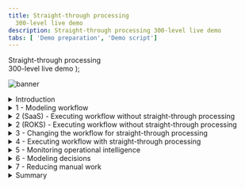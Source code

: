 ```yaml
---
title: Straight-through processing
  300-level live demo
description: Straight-through processing 300-level live demo
tabs: [ 'Demo preparation', 'Demo script']
---
```


  <span>
    Straight-through processing <br/> 300-level live demo
  </span> );

![banner](./images/BA_STP_300_Script_GitHub_banner_8-3-21_short.jpg)

<span id="top"></span>

<details>

<summary>Introduction</summary>
<br/>

Welcome to the straight-through processing demonstration.

<br/>

Today, I will demonstrate how the IBM Cloud Pak for Business Automation supports straight through processing to automate customer refund requests quickly and easily. We’ll take advantage of the Pak’s workflow and decision management features - along with its operational intelligence capabilities - to show how business users can lead the effort to transform customer service. Let’s get started.

<br/>

(Printer-ready PDF of demo script <a href="./300-BA-STP-Demo-Script.pdf" target="_blank" rel="noreferrer">here</a>)

<br/>

**[Go to top](#top)**

</details>

<details>

<summary>1 - Modeling workflow</summary>
<br/>

| **1.1** | **Introduce refund request process without straight-through processing** |
| :--- | :--- |
| **Action** | Show the process diagram for Focus Corp’s refund process without straight-through processing in Process Designer, which you opened during your demo preparation. <br/><br/> ![Step_1_final_screen](./images/Step_1_final_screen_300_600.png) |
| **Narration** | We are looking at the process diagram for Focus Corp’s refund request process. Process diagrams are created in Process Designer. Process Designer is used to implement the refund request process logic. Within this low-code environment, the process diagram will control the execution of each process request. The process diagram adheres to the Business Process Modeling Notation (BPMN). We use drag-and-drop to build the process diagram from the palette on the right. This allows us to model the process steps and flow. From there, you can drill down to complete the implementation and testing of the process application. <br/> <br/> Looking at Focus Corp’s refund request process, customers can initiate returns directly from the company’s portal. Currently, each request is routed to a customer service agent for resolution. |

<br/>

**[Go to top](#top)**

</details>

<details>

<summary>2 (SaaS) - Executing workflow without straight-through processing</summary>
<br/>

| **2.1** | **(SaaS) - Task management and execution** |
| :--- | :--- |
|  | **Note**: This is for **SaaS**. For ROKS, please refer below to **2 (ROKS) - Execute workflow without straight-through processing**. |
| **Action** | Show the **Process Portal** that you have already opened in your preparation |
| **Narration** | We are looking at the task list for the customer service agent. The customer service agent uses the Process Portal to work on their tasks. It is also used to launch processes and view the process dashboards. <br/> <br/> Process Portal is highly customizable to fit your organization's look and feel. The new responsive user interface provides flexibility to get work done anywhere, at any time, on any device type, from a desktop device in the office to a mobile device at home or at a customer site. It can be configured through a set of configuration options without having to customize the Process Portal application itself. <br/> <br/> Process Portal has a robust search capability. You can create a customized task list, for example, with specific business data, by saving task-based searches for later use. <br/> <br/> Customer service agents use the task list to organize and work on the tasks assigned to them. Our agent received a new investigation task. |
| **Action** | Click on any **Refund Investigation** task <br/><br/> ![Step_2.1_SaaS_actions_1-2](./images/Step_2.1_SaaS_action_2_300_600.png) |
| **Narration** | As I open the task, I have all the information needed to investigate the refund. Now, I'll claim the task. |
| **Action** | Click on **Claim Task** <br/><br/> ![Step_2.1_SaaS_action_3](./images/Step_2.1_SaaS_action_3_300_600.png) |
| **Narration** | Let’s review the request data and make an approval decision. |
| **Action** | Click on **Approve Refund** <br/><br/> ![Step_2.1_SaaS_action_4](./images/Step_2.1_SaaS_action_4_300_600.png) |
| **Narration** | Behind the scenes, the refund process is managed by workflow. Once the investigation task is completed, the system automatically updates Focus Corp’s ordering application and notifies the customer. <br/> <br/> Although the process is managed by workflow, there is currently no straight-through processing since every request must be examined by a customer service agent. Let’s go back to the process diagram and see how we can improve things with straight-through processing. |

<br/>

**[Go to top](#top)**

</details>

<details>

<summary>2 (ROKS) - Executing workflow without straight-through processing</summary>
 <br/>

| **2.1** | **(ROKS) - Task management and execution** |
| :--- | :--- |
| | **Note**: This is for **ROKS**. For SaaS, please refer above to **2 (SaaS) - Execute workflow without straight-through processing**. |
| **Action** | Go to the **Workplace** window from step 1 |
| **Narration** | We are looking at the task list for the customer service agent. The customer service agent uses Workplace to work on their tasks. It is also used to launch processes and view the process dashboards. <br/> <br/> Workplace is customizable to fit your organization's look and feel. The new responsive user interface provides flexibility to get work done anywhere, at any time, on any device type, from a desktop device in the office to a mobile device at home or at a customer site. It can be configured though a set of configuration options behavior without having to customize Workplace application itself. <br/> <br/> Workplace has a robust search capability. You can create a customized task list, for example, with specific business data, by saving task-based searches for later use. <br/> <br/> Customer service agents use the task list to organize and work on the tasks assigned to them. Our agent has received a new investigation task. |
| **Action** | Click on the **Refund Investigation** task <br/><br/> ![Step_2.1_ROKS_action_2](./images/Step_2.1_ROKS_action_3_300_600.png) |
| **Narration** | As I open the task, I have all the information needed to investigate the refund. |
| **Action** | Click on **Approve Refund** <br/><br/> ![Step_2.1_ROKS_action_3](./images/Step_2.1_ROKS_action_5_300_600.png) |
| **Narration** | Let’s review the request data and make an approval decision. Behind the scenes, the refund process is managed by workflow. Once the investigation task is completed, the system automatically updates Focus Corp’s ordering application and notifies the customer. <br/> <br/> Although the process is managed by workflow, there is currently no straight-through processing since every request must be examined by a customer service agent. Let’s go back to the process diagram and see how we can improve things with straight-through processing. |

<br/>

**[Go to top](#top)**

</details>

<details>
<summary>3 - Changing the workflow for straight-through processing</summary>
<br/>

| **3.1** | **Introducing straight-through process automation** |
| :--- | :--- |
| **Action** | Go back to the **Process Designer** tab, and click on **Processes** in the menu on the left side <br/><br/> ![Step_3.1_action_1](./images/Step_3.1_action_2_300_600.png) |
| **Action** | Click on **Refund Request** <br/><br/> ![Step_3.1_final_screen](./images/Step_3.1_final_screen_300_600.png) |
| **Narration** | Let’s look at how we can streamline the refund process by combining workflow and decision management. <br/> <br/> We’ve added a decision task to the workflow that will automatically look at each request and make a refund decision without human intervention. This means that most requests can now be approved or declined in real time. Those that can’t are still routed for manual investigation. <br/> <br/> Therefore, we can achieve a significant amount of straight-through processing where we completely process refund requests without human intervention. |

<br/>

**[Go to top](#top)**

</details>

<details>
<summary>4 - Executing workflow with straight-through processing</summary>
<br/>

| **4.1** | **Refund request approved** |
| :--- | :--- |
| **Action** | Go to Focus Corp's **Your Returns and Refunds** page |
| **Narration** | Let’s look at how straight-through processing transforms the refund process. |
| **Action** | Click to select an order. Of the three orders that display, click on the refund request ending in '**AP**.' <br/><br/> ![Step_4.1_action_2](./images/Step_4.1_action_2_300_600.png) |
| **Narration** | In this first example, when the customer submits the refund request, the criteria is evaluated by the refund decision, and the approval is granted in real time, avoiding a time-consuming manual investigation. |
| **Action** | Click **Submit Request** to process the refund. The process executes and generates a refund-approved result. <br/><br/> ![Step_4.1_action_2_1](./images/Step_4.1_action_3_300_600.png) <br/> ![Step_4.1_results_screen](./images/Step_4.1_results_screen_300_600.png) |

<br/><br/>

| **4.2** | **Refund request denied** |
| :--- | :--- |
| **Action** | Click on **Submit Another Refund Request** <br/><br/> ![Step_4.2_action_1](./images/Step_4.2_action_1_300_600.png) |
| **Narration** | Let’s look at a second example. |
| **Action** | Click to select an order. Of the three orders that display, click on the refund request ending in '**DE**.' <br/><br/> ![Step_4.2_action_2](./images/Step_4.2_action_2_300_600.png) |
| **Narration** | This one clearly did not meet our criteria and resulted in a denial because it was well outside the time window. This refund request resulted in a denial, but it is still straight-through processing because there is no manual work. |
| **Action** | Click **Submit Request** to process the refund. The process executes and generates a refund-denied result. <br/><br/> ![Step_4.2_action_2_1](./images/Step_4.2_action_3_300_600.png) <br/> ![Step_4.2_results_screen](./images/Step_4.2_results_screen_300_600.png) |

<br/><br/>

| **4.3** | **Refund request requires manual investigation** |
| :--- | :--- |
| **Action** | Click on **Submit Another Refund Request** <br/><br/> ![Step_4.3_action_1](./images/Step_4.3_action_1_300_600.png) |
| **Narration** | But what if the business rules determine this request requires investigation? |
| **Action** | Click to select an order. Of the three orders that display, click on the refund request ending in ‘**MA**.’ <br/><br/> ![Step_4.3_action_2](./images/Step_4.3_action_2_300_600.png) |
| **Narration** | In that case, workflow would route the request to our customer service agent to do the investigation. |
| **Action** | Click **Submit Request** to process the refund. The process executes and generates a refund investigation result. <br/><br/> ![Step_4.3_action_2_1](./images/Step_4.3_action_3_300_600.png) <br/> ![Step_4.3_results_screen](./images/Step_4.3_results_screen_300_600.png) |

<br/>

**[Go to top](#top)**

</details>

<details>
<summary>5 - Monitoring operational intelligence</summary>
<br/>

| **5.1** | **Review the refund dashboard** |
| :--- | :--- |
| **Action** | Click on the **Refund Dashboard** tab, which you opened in the demo preparation. In this step, you are just speaking to the displayed dashboard. <br/><br/> ![Step_5.1_action_1](./images/Step_5.1_action_1_600.png) |
| **Narration** | Let’s look at the refund dashboard to see how much straight-through processing we’ve achieved. So far, the percentage of manually processed requests is still above 70%, with the average manual investigation taking over two hours. <br/> <br/> Let’s look at what’s behind this dashboard. <br/> <br/> First, as the refund process runs, the system can collect and process historical data and make it available for visualization. <br/> <br/> Next, we provide the Business Performance Center, a no-code monitoring application for the IBM Cloud Pak for Business Automation. Dashboards can be designed and shared in minutes that provide insight into important business activities and processes. You can prepare, track, and design visualizations of metrics, key performance indicators (KPIs), and other measurements of business performance in customizable dashboards. <br/> <br/> Additionally, the historical data can be used to feed a data lake to apply machine learning to our automations. For example, to make even more sophisticated refund decisions, we could use a data lake to incorporate machine learning into our refund process. The Cloud Pak for Business Automation includes some machine learning samples to help you get started. |

<br/>

**[Go to top](#top)**

</details>

<details>
<summary>6 - Modeling decisions</summary>
<br/>

| **6.1** | **Review the refund approval decision model** |
| :--- | :--- |
| **Narration** | Let’s look at how the business analyst can create and manage business rules to further increase straight-through processing. The business rules replicate how experts make refund decisions. <br/> <br/> Using no-code decision modeling, business analysts can easily author and test refund decision criteria. |
| **Action** | Go to your **Decision Center**, having already logged in with your credentials if necessary |
| **Action** | Click on the decision service named **Refund Processing** <br/><br/> ![Step_6.1_action_2](./images/Step_6.1_action_2_300_600.png) |
| **Action** | When the **Refund Processing** decision screen appears, click on **main** <br/><br/> ![Step_6.1_action_3](./images/Step_6.1_action_3_300_600.png) |
| **Action** | The next screen has several blue tabs at the top. Click on **Decision Model**. <br/><br/> ![Step_6.1_action_4](./images/Step_6.1_action_4_300_600.png) |
| **Narration** | This is the decision model for the refund request decision service. A decision model uses a diagram to break the decision down into sub-decisions, which all contribute to the final refund decision. |
| **Action** | Click on **Validate Time Window** in the decision diagram <br/><br/> ![Step_6.1_action_5](./images/Step_6.1_action_5_300_600.png) |
| **Action** | Click on **Validate Time Window** in the Decision Logic section on the left side of the screen. **Note**: This opens a rule table based on the refund reason, day since order, and goods condition. <br/><br/> ![Step_6.1_action_6](./images/Step_6.1_action_6_300_600.png) |
| **Action** | Close the **Validate Time Window** table <br/><br/> ![Step_6.1_action_7](./images/Step_6.1_action_7_300_600.png) |
| **Narration** | To automate the refund request process, we’ve used two decision tables. A decision table groups rules that have similar conditions and actions but use different thresholds. <br/> <br/> The first decision table considers the customer’s reason for return, the days since delivery, and the condition of the item. These are the same criteria that a customer service agent would have used to make a refund request decision, but now, the decision is automated and executes in real time. |
| **Action** | Click on **Validate Type of Goods** in the decision diagram <br/><br/> ![Step_6.1_action_8](./images/Step_6.1_action_8_300_600.png) |
| **Action** | Click on **Validate Type of Goods** in the Decision Logic section on the left side of the screen. **Note**: This opens a rule table based on goods type and goods condition. <br/> ![Step_6.1_action_9](./images/Step_6.1_action_9_300_600.png) |
| **Action** | Close the **Validate Type of Goods** window <br/><br/> ![Step_6.1_action_10](./images/Step_6.1_action_10_300_600.png) |
| **Narration** | The second sub-decision has a table that considers the type of item being returned. |
| **Action** | Click on **Final Refund Decision** in the decision diagram <br/> ![Step_6.1_action_11](./images/Step_6.1_action_11_300_600.png) |
| **Action** | Click on **Manual Decision** in the Decision Logic section on the left side of the screen. **Note:** This opens a rule script based on goods type and goods condition. <br/> ![Step_6.1_action_12](./images/Step_6.1_action_12_300_600.png) |
| **Action** | Close the **Manual Decision** rule logic window <br/><br/> ![Step_6.1_action_13](./images/Step_6.1_action_13_300_600.png) |
| **Narration** | We’ve combined the two sub-decisions to make the final response using a simple text rule. <br/><br/> Business analysts can change the rules to achieve higher levels of straight-through processing or to adapt to changing business conditions. |

<br/>

**[Go to top](#top)**

</details>

<details>
<summary>7 - Reducing manual work</summary>
<br/>

| **7.1** | **Compare and test a new version of the refund decision model** |
| :---         | :--- |
| **Narration** | After running these rules for a few weeks, we realize we can further reduce manual investigations without increasing our risk. <br/> <br/> The decision models can be changed without having to change the underlying process application. <br/> <br/> The business analyst previously created a new version of the decision model to enhance the level of straight-through processing by reducing the number of manual investigations. <br/> <br/> Now, let’s compare the before and after versions to see what changed. |
| **Action** | On the top right of the Decision Center, click the arrow next to main and select **Reduce Manual Processing** <br/><br/> ![Step_7.1_action_1](./images/Step_7.1_action_1_300_600.png) |
| **Action** | Click on the **maximize** icon towards the top right of the Decision Center (right below the blue bar). This opens the Decision Model view. <br/><br/> ![Step_7.1_action_2](./images/Step_7.1_action_2_300_600.png) |
| **Action** | Click on the **Compare** icon on the top right of the Decision Model view <br/><br/> ![Step_7.1_action_3](./images/Step_7.1_action_3_300_600.png) |
| **Action** | When a window opens to prompt a comparison of V.1 and the current model, hit the **Compare** button <br/><br/> ![Step_7.1_action_4](./images/Step_7.1_action_4_300_600.png) |
| **Action** | Click on the arrows next to the two changes on the top left to display rule changes above the two decision diagrams <br/><br/> ![Step_7.1_action_5](./images/Step_7.1_action_5_300_600.png) |
| **Narration** | We select the two versions we wish to compare and see a side-by-side comparison of the two versions with details of the changes highlighted in the diagram and summarized above. |
| **Action** | Click on **Refund Processing** at the top left side of the page. Then, click on **Main**. <br/><br/> ![Step_7.1_action_6](./images/Step_7.1_action_6_300_600.png) |
| **Action** | Click on the **Tests** tab <br/><br/> ![Step_7.1_action_7](./images/Step_7.1_action_7_300_600.png) |
| **Action** | Click on the **run** icon next to **Refund Process Operation** <br/><br/> ![Step_7.1_action_8](./images/Step_7.1_action_8_300_600.png) |
| **Action** | Click **OK** on the **Run Test Suite** dialogue box. **Note**: Make sure you are on the **Test Suites** sub-tab and not on the Reports sub-tab. <br/><br/> ![Step_7.1_action_9](./images/Step_7.1_action_9_300_600.png) |
| **Action** | Click on the report name to access the comparison report <br/><br/> ![Step_7.1_action_10](./images/Step_7.1_action_10_300_600.png) <br/> ![Step_7.1_final_comparison_report](./images/Step_7.1_final_comparison_report_300_600.png) |
| **Narration** | The business analyst can also validate that the updated rules pass the regression test suite. One or more test suites can be created and executed. Let’s run one now and review the results. All the scenarios succeeded, and the results were all as expected. <br/> <br/> Once ready, the new version of the rules can be pushed into production by the business team (if they have the permission) or the IT team, depending on your governance processes. |

<br/>

**[Go to top](#top)**

</details>

<details>
<summary>Summary</summary>
<br/>

Using the Cloud Pak for Business Automation, we had all the capabilities needed to significantly reduce the amount of manual refund processing. We combined workflow and decision automation to increase straight-through processing, which resulted in a lower average completion time, lower costs, and more consistent customer communication throughout the process.

<br/>

**[Go to top](#top)**

</details>
